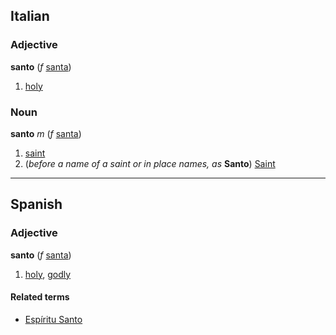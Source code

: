 ==Italian==
===Adjective===
'''santo''' (''f'' [[santa#Italian|santa]])

# [[holy]]

===Noun===
'''santo''' ''m'' (''f'' [[santa#Italian|santa]])

# [[saint]]
# (''before a name of a saint or in place names, as'' '''Santo''') [[Saint]]

----

==Spanish==
===Adjective===
'''santo''' (''f'' [[santa#Spanish|santa]])

# [[holy]], [[godly]]

====Related terms====
*[[Espíritu Santo]]